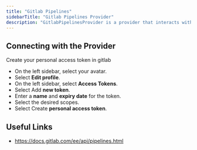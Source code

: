 ```yaml
---
title: "Gitlab Pipelines"
sidebarTitle: "Gitlab Pipelines Provider"
description: "GitlabPipelinesProvider is a provider that interacts with GitLab Pipelines API."
---
```


<AutoGeneratedSnippet />

## Connecting with the Provider

Create your personal access token in gitlab 
- On the left sidebar, select your avatar.
- Select **Edit profile**.
- On the left sidebar, select **Access Tokens**.
- Select Add **new token**.
- Enter a **name** and **expiry date** for the token.
- Select the desired scopes.
- Select Create **personal access token**.

## Useful Links

- https://docs.gitlab.com/ee/api/pipelines.html
